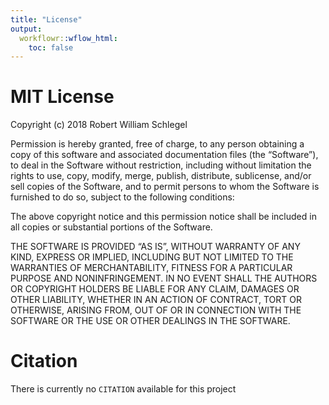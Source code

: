 ```yaml
---
title: "License"
output:
  workflowr::wflow_html:
    toc: false
---
```


# MIT License

Copyright (c) 2018 Robert William Schlegel

Permission is hereby granted, free of charge, to any person obtaining a copy
of this software and associated documentation files (the "Software"), to deal
in the Software without restriction, including without limitation the rights
to use, copy, modify, merge, publish, distribute, sublicense, and/or sell
copies of the Software, and to permit persons to whom the Software is
furnished to do so, subject to the following conditions:

The above copyright notice and this permission notice shall be included in all
copies or substantial portions of the Software.

THE SOFTWARE IS PROVIDED "AS IS", WITHOUT WARRANTY OF ANY KIND, EXPRESS OR
IMPLIED, INCLUDING BUT NOT LIMITED TO THE WARRANTIES OF MERCHANTABILITY,
FITNESS FOR A PARTICULAR PURPOSE AND NONINFRINGEMENT. IN NO EVENT SHALL THE
AUTHORS OR COPYRIGHT HOLDERS BE LIABLE FOR ANY CLAIM, DAMAGES OR OTHER
LIABILITY, WHETHER IN AN ACTION OF CONTRACT, TORT OR OTHERWISE, ARISING FROM,
OUT OF OR IN CONNECTION WITH THE SOFTWARE OR THE USE OR OTHER DEALINGS IN THE
SOFTWARE.

# Citation

There is currently no `CITATION` available for this project

<!-- How should others cite your work? It's a convention to save a file `CITATION` -->
<!-- in the root of your Git repo that contains the citation information. -->

